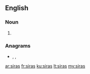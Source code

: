 ==English==

===Noun===
{{head|en|noun plural form}}

# {{plural of|sira|lang=en}}

===Anagrams===
* {{l|en|Arsis}}, {{l|en|saris}}, {{l|en|Sarsi}}

[[ar:siras]]
[[fr:siras]]
[[ku:siras]]
[[lt:siras]]
[[my:siras]]